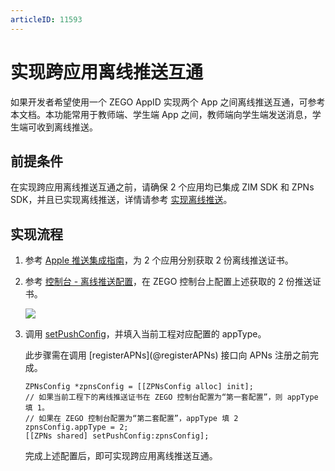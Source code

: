 ```yaml
---
articleID: 11593
---
```

# 实现跨应用离线推送互通

如果开发者希望使用一个 ZEGO AppID 实现两个 App 之间离线推送互通，可参考本文档。本功能常用于教师端、学生端 App 之间，教师端向学生端发送消息，学生端可收到离线推送。

## 前提条件

在实现跨应用离线推送互通之前，请确保 2 个应用均已集成 ZIM SDK 和 ZPNs SDK，并且已实现离线推送，详情请参考 [实现离线推送](./Implement%20offline%20push%20notification.mdx)。


## 实现流程

1. 参考 [Apple 推送集成指南](./Integrate%20APNs.mdx)，为 2 个应用分别获取 2 份离线推送证书。
2. 参考 [控制台 - 离线推送配置](https://doc-zh.zego.im/article/16233)，在 ZEGO 控制台上配置上述获取的 2 份推送证书。

    <Frame width="512" height="auto" caption=""><img src="https://doc-media.zego.im/sdk-doc/Pics/ZIM/Apple_offline_push_certificate.jpeg" /></Frame>

3. 调用 [setPushConfig](@setPushConfig)，并填入当前工程对应配置的 appType。

    <Warning title="注意">
    此步骤需在调用 [registerAPNs](@registerAPNs) 接口向 APNs 注册之前完成。
    </Warning>

    ```objc
    ZPNsConfig *zpnsConfig = [[ZPNsConfig alloc] init];
    // 如果当前工程下的离线推送证书在 ZEGO 控制台配置为“第一套配置”，则 appType 填 1。
    // 如果在 ZEGO 控制台配置为“第二套配置”，appType 填 2
    zpnsConfig.appType = 2;
    [[ZPNs shared] setPushConfig:zpnsConfig];
    ```

    完成上述配置后，即可实现跨应用离线推送互通。